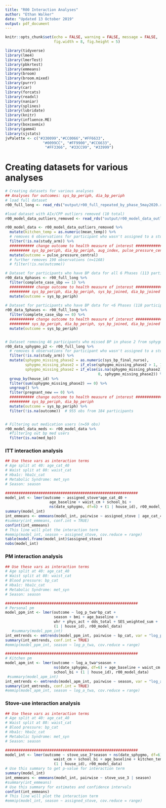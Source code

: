 ```yaml
---
title: "R00 Interaction Analyses"
author: "Ethan Walker"
date: "Updated 13 October 2019"
output: pdf_document
---
```


```r
knitr::opts_chunk$set(echo = FALSE, warning = FALSE, message = FALSE, 
                      fig.width = 8, fig.height = 5)
```


```r
library(tidyverse)
library(lme4)
library(lmerTest)
library(pbkrtest)
library(emmeans)
library(broom)
library(broom.mixed)
library(purrr)
library(car)
library(forcats)
library(readxl)
library(naniar)
library(splines)
library(lubridate)
library(knitr)
library(influence.ME)
library(boxcoxmix)
library(gamm4)
library(sjstats)
jvPalette <- c("#330099","#CC0066","#FF6633", 
                 "#0099CC", "#FF9900","#CC6633",
                  "#FF3366", "#33CC99", "#33999")
```

# Creating datasets for various analyses
```r
# Creating datasets for various analyses
## Analyses for outcomes: sys_bp_periph, dia_bp_periph
# load full dataset
r00_full_long <- read_rds("output/r00_full_repeated_by_phase_5may2020.rds")

#load dataset with AIx/CPP outliers removed (10 total)
r00_model_data_outliers_removed <- read_rds("output/r00_model_data_outliers_removed_5may2020.RDS")

r00_model_data <- r00_model_data_outliers_removed %>% 
  mutate(kitchen_temp = as.numeric(mean_temp)) %>% 
  # removes 6 observations for participant who wasn't assigned to a study arm
  filter(!is.na(study_arm)) %>%
  ########### change outcome to health measure of interest ######################
  ######### sys_bp_periph, dia_bp_periph, aug_index, pulse_pressure_central
  mutate(outcome = pulse_pressure_central) 
  # further removes 190 observations (n=1168)
  # filter(!is.na(outcome))

# Dataset for participants who have BP data for all 6 Phases (113 participants, 678 obs)
r00_data_6phases <- r00_full_long %>%
  filter(complete_case_sbp == 1) %>% 
  ########### change outcome to health measure of interest ######################
  ######### sys_bp_periph, dia_bp_periph, sys_bp_joined, dia_bp_joined
  mutate(outcome = sys_bp_periph)
  
# Dataset for participants who have BP data for <6 Phases (118 participants, 493 obs)
r00_data_5phases <- r00_full_long %>%
  filter(complete_case_sbp == 0) %>% 
  ########### change outcome to health measure of interest ######################
  ######### sys_bp_periph, dia_bp_periph, sys_bp_joined, dia_bp_joined
  mutate(outcome = sys_bp_periph)


# Dataset removing 46 participants who missed BP in phase 2 from sphygmo malfunction
r00_data_sphygmo_p2 <- r00_full_long %>%
  # removes 6 observations for participant who wasn't assigned to a study arm
  filter(!is.na(study_arm)) %>% 
  mutate(sphygmo_missing_phase2 = as.numeric(sys_bp_final_nurse),
         sphygmo_missing_phase2 = if_else(sphygmo_missing_phase2 > 1, 1, 0),
         sphygmo_missing_phase2 = if_else(is.na(sphygmo_missing_phase2),
                                          0, sphygmo_missing_phase2)) %>%
  group_by(house_id) %>%
  filter(sum(sphygmo_missing_phase2) == 0) %>% 
  ungroup() %>% 
  filter(pregnant_new == 0) %>% 
  ########### change outcome to health measure of interest ######################
  ######### sys_bp_periph, dia_bp_periph
  mutate(outcome = sys_bp_periph) %>% 
  filter(!is.na(outcome))  # 955 obs from 184 participants   


# Filtering out medication users (n=59 obs)
r00_model_data_meds <- r00_model_data %>% 
  #filtering out bp med users
  filter(is.na(med_bp)) 
```

### ITT interaction analysis
```r
## Use these vars as interaction terms
# Age split at 40: age_cat_40
# Waist split at 80: waist_cat
# Hba1c: hba1c_cat
# Metabolic Syndrome: met_syn
# Season: season

############################################################
model_int <- lmer(outcome ~ assigned_stove*age_cat_40 + 
                    age_baseline + waist_cm + school_bi +
                    ns(date_sphygmo, df=6) + (1 | house_id), r00_model_data)
summary(model_int)
int_emmeans <- emmeans(model_int, pairwise ~ assigned_stove | age_cat_40)
#summary(int_emmeans, conf.int = TRUE)
confint(int_emmeans)
# This line will plot the interaction term
#emmip(model_int, season ~ assigned_stove, cov.reduce = range)
table(model.frame(model_int)$assigned_stove)
nobs(model_int)
```

### PM interaction analysis
```r
## Use these vars as interaction terms
# Age split at 40: age_cat_40
# Waist split at 80: waist_cat
# Blood pressure: bp_cat
# Hba1c: hba1c_cat
# Metabolic Syndrome: met_syn
# Season: season

############################################################
# Personal pm
model_ppm_int <- lmer(outcome ~ log_p_twa*bp_cat + 
                      season + bmi + age_baseline + 
                      whr + phys_act + dds_total + SES_weighted_sum + 
                      (1 | house_id), r00_model_data)
   #summary(model_ppm_int)
int_emtrends <- emtrends(model_ppm_int, pairwise ~ bp_cat, var = "log_p_twa")
summary(int_emtrends, conf.int = TRUE)
#emmip(model_ppm_int, season ~ log_p_twa, cov.reduce = range)

############################################################
# Kitchen pm
model_apm_int <- lmer(outcome ~ log_a_twa*season + 
                      ns(date_sphygmo, df=6) + age_baseline + waist_cm + 
                      school_bi + (1 | house_id), r00_model_data)
 #summary(model_apm_int)
int_emtrends <- emtrends(model_apm_int, pairwise ~ season, var = "log_a_twa")
summary(int_emtrends, conf.int = TRUE)
#emmip(model_apm_int, season ~ log_a_twa, cov.reduce = range)
```

### Stove-use interaction analysis
```r
## Use these vars as interaction terms
# Age split at 40: age_cat_40
# Waist split at 80: waist_cat
# Blood pressure: bp_cat
# Hba1c: hba1c_cat
# Metabolic Syndrome: met_syn
# Season: season

############################################################
model_int <- lmer(outcome ~ stove_use_3*season + ns(date_sphygmo, df=6) +
                      waist_cm + school_bi + age_baseline + kitchen_temp +
                      (1 | house_id), r00_model_data)
# Use this summary to get p-value for interaction term
summary(model_int)
int_emmeans <- emmeans(model_int, pairwise ~ stove_use_3 | season)
#summary(int_emmeans)
# Use this summary for estimates and confidence intervals
confint(int_emmeans)
# This line will plot the interaction term
#emmip(model_int, season ~ assigned_stove, cov.reduce = range)
```
